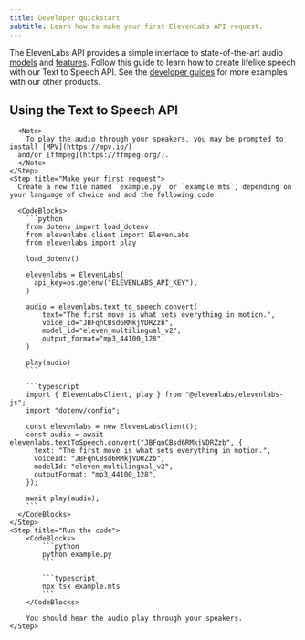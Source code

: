 ```yaml
---
title: Developer quickstart
subtitle: Learn how to make your first ElevenLabs API request.
---
```


The ElevenLabs API provides a simple interface to state-of-the-art audio [models](/docs/models) and [features](/docs/api-reference/introduction). Follow this guide to learn how to create lifelike speech with our Text to Speech API. See the [developer guides](/docs/quickstart#explore-our-developer-guides) for more examples with our other products.

## Using the Text to Speech API

<Steps>
    <Step title="Create an API key">
      <Markdown src="/snippets/quickstart-api-key.mdx" />
    </Step>
    <Step title="Install the SDK">
      <Markdown src="/snippets/quickstart-install-sdk.mdx" />

      <Note>
        To play the audio through your speakers, you may be prompted to install [MPV](https://mpv.io/)
      and/or [ffmpeg](https://ffmpeg.org/).
      </Note>
    </Step>
    <Step title="Make your first request">
      Create a new file named `example.py` or `example.mts`, depending on your language of choice and add the following code:

      <CodeBlocks>
        ```python
        from dotenv import load_dotenv
        from elevenlabs.client import ElevenLabs
        from elevenlabs import play

        load_dotenv()

        elevenlabs = ElevenLabs(
          api_key=os.getenv("ELEVENLABS_API_KEY"),
        )

        audio = elevenlabs.text_to_speech.convert(
            text="The first move is what sets everything in motion.",
            voice_id="JBFqnCBsd6RMkjVDRZzb",
            model_id="eleven_multilingual_v2",
            output_format="mp3_44100_128",
        )

        play(audio)
        ```

        ```typescript
        import { ElevenLabsClient, play } from "@elevenlabs/elevenlabs-js";
        import "dotenv/config";

        const elevenlabs = new ElevenLabsClient();
        const audio = await elevenlabs.textToSpeech.convert("JBFqnCBsd6RMkjVDRZzb", {
          text: "The first move is what sets everything in motion.",
          voiceId: "JBFqnCBsd6RMkjVDRZzb",
          modelId: "eleven_multilingual_v2",
          outputFormat: "mp3_44100_128",
        });

        await play(audio);
        ```
      </CodeBlocks>
    </Step>
    <Step title="Run the code">
        <CodeBlocks>
            ```python
            python example.py
            ```

            ```typescript
            npx tsx example.mts
            ```
        </CodeBlocks>

        You should hear the audio play through your speakers.
    </Step>

</Steps>

<Markdown src="/snippets/quickstart-developer-guides.mdx" />
